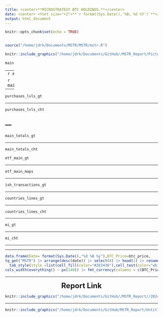 ```yaml
---
title: <center>**MICROSTRATEGY BTC HOLDINGS.**</center>
date: <center> <font size="+2">**`r format(Sys.Date(),'%B, %d %Y')`**</font> </center>
output: html_document
---
```


```r
knitr::opts_chunk$set(echo = TRUE)
 
```

```r
source("/home/jdrk/Documents/MSTR/MSTR/mstr.R")
```

```r
knitr::include_graphics("/home/jdrk/Documents/GitHub//MSTR_Report/Picture1.png")
```

```r
main
```
---
```r
main_yrs_gt
```

```r
main_yrs_btc_cht
```
---

```r
purchases_lvls_gt
```
---

```r
purchases_lvls_cht
```
---
---

```r
main_totals_gt
```

---

```r
main_totals_cht
```

```r
etf_main_gt
```
---

```r
etf_main_maps
```
---

```r
ish_transactions_gt
```
---

```r
countries_lines_gt
```
---

```r

countries_lines_cht

```

---

```r
mi_gt

```

---

```r
mi_cht
```
---

---

```r
data.frame(Date= format(Sys.Date(),"%d %B %y"),BTC_Price=btc_price,
tq_get("MSTR") |> arrange(desc(date)) |> select(8) |> head(1) |> rename(MSTR_Adj=adjusted))|> gt() |> tab_style(style =list(cell_borders(style = "solid"),cell_text(align = "center",weight = "bold")) ,locations =cells_body() ) |> 
  tab_style(style =list(cell_fill(color="#2E3436"),cell_text(color="white",align = "center",weight = "bold")) ,locations = cells_column_labels()) |> 
cols_width(everything() ~ px(140)) |> fmt_currency(columns = c(BTC_Price,MSTR_Adj),currency = "USD",decimals = 2)

```

---

<center><font size = "+2" >**Report Link**</font></center>
```r
knitr::include_graphics("/home/jdrk/Documents/GitHub//MSTR_Report//20241211105452.png")

```
---

```r
knitr::include_graphics("/home/jdrk/Documents/GitHub/MSTR_Report/Untitled 1 (copy).png")
```





